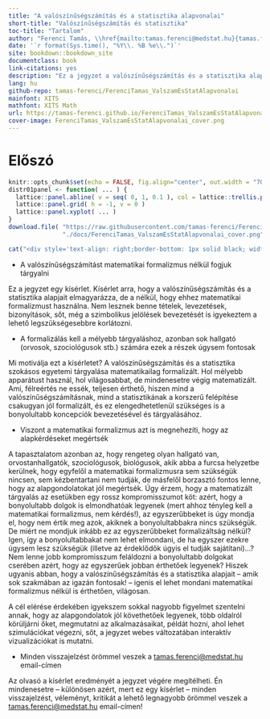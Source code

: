 ```yaml
--- 
title: "A valószínűségszámítás és a statisztika alapvonalai"
short-title: "Valószínűségszámítás és statisztika"
toc-title: "Tartalom"
author: "Ferenci Tamás, \\href{mailto:tamas.ferenci@medstat.hu}{tamas.ferenci@medstat.hu}"
date: '`r format(Sys.time(), "%Y\\. %B %e\\.")`'
site: bookdown::bookdown_site
documentclass: book
link-citations: yes
description: "Ez a jegyzet a valószínűségszámítás és a statisztika alapjait igyekszik bemutatni, képletek, levezetések, matematikai formalizmusok nélkül. Azok számára, akiknek a matematikai formalizmus nem kell, de az alapgondolatokat szeretnék jól érteni."
lang: hu
github-repo: tamas-ferenci/FerenciTamas_ValszamEsStatAlapvonalai
mainfont: XITS
mathfont: XITS Math
url: https://tamas-ferenci.github.io/FerenciTamas_ValszamEsStatAlapvonalai/
cover-image: FerenciTamas_ValszamEsStatAlapvonalai_cover.png
---
```


# Előszó {-}

```r
knitr::opts_chunk$set(echo = FALSE, fig.align="center", out.width = "70%")
distr01panel <- function( ... ) {
  lattice::panel.abline( v = seq( 0, 1, 0.1 ), col = lattice::trellis.par.get("reference.line")$col )
  lattice::panel.grid( h = -1, v = 0 )
  lattice::panel.xyplot( ... )
}
download.file( "https://raw.githubusercontent.com/tamas-ferenci/FerenciTamas_ValszamEsStatAlapvonalai/master/FerenciTamas_ValszamEsStatAlapvonalai_cover.png",
               "./docs/FerenciTamas_ValszamEsStatAlapvonalai_cover.png", mode = "wb" )
```

<!--
\epigraph{Ez a visszavezetés a lényege a [...] megoldásnak, nem a képlet.}{\textit{Péter Rózsa}\\ \textsc{Játék a végtelennel}}

```r
cat("<div style='text-align: right;border-bottom: 1px solid black; width: 35%;margin-left:auto; margin-right:0'>Ez a visszavezetés a lényege a [...] megoldásnak, nem a képlet.</div><div style='text-align: right; width:35%;margin-left:auto;margin-right:0'><i>Péter Rózsa</i><br><p style='font-variant:small-caps'>Játék a végtelennel</p></div><br>")
```
-->

\epigraph{Ez a visszavezetés a lényege a [...] megoldásnak, nem a képlet.}{\textit{Péter Rózsa}}

```r
cat("<div style='text-align: right;border-bottom: 1px solid black; width: 35%;margin-left:auto; margin-right:0'>Ez a visszavezetés a lényege a [...] megoldásnak, nem a képlet.</div><div style='text-align: right; width:35%;margin-left:auto;margin-right:0'><i>Péter Rózsa</i></div><br>")
```

<div class="handout">
- A valószínűségszámítást matematikai formalizmus nélkül fogjuk tárgyalni
</div>

Ez a jegyzet egy kísérlet. Kísérlet arra, hogy a valószínűségszámítás és a statisztika alapjait elmagyarázza, de a nélkül, hogy ehhez matematikai formalizmust használna. Nem lesznek benne tételek, levezetések, bizonyítások, sőt, még a szimbolikus jelölések bevezetését is igyekeztem a lehető legszükségesebbre korlátozni.

<div class="handout">
- A formalizálás kell a mélyebb tárgyaláshoz, azonban sok hallgató (orvosok, szociológusok stb.) számára ezek a részek úgysem fontosak
</div>

Mi motiválja ezt a kísérletet? A valószínűségszámítás és a statisztika szokásos egyetemi tárgyalása matematikailag formalizált. Hol mélyebb apparátust használ, hol világosabbat, de mindenesetre végig matematizált. Ami, félreértés ne essék, teljesen érthető, hiszen mind a valószínűségszámításnak, mind a statisztikának a korszerű felépítése csakugyan jól formalizált, és ez elengedhetetlenül szükséges is a bonyolultabb koncepciók bevezetésével és tárgyalásához.

<div class="handout">
- Viszont a matematikai formalizmus azt is megnehezíti, hogy az alapkérdéseket megértsék
</div>

A tapasztalatom azonban az, hogy rengeteg olyan hallgató van, orvostanhallgatók, szociológusok, biológusok, akik abba a furcsa helyzetbe kerülnek, hogy egyfelől a matematikai formalizmusra sem szükségük nincsen, sem kézbentartani nem tudják, de másfelől borzasztó fontos lenne, hogy az alapgondolatokat jól megértsék. Úgy érzem, hogy a matematizált tárgyalás az esetükben egy rossz kompromisszumot köt: azért, hogy a bonyolultabb dolgok is elmondhatóak legyenek (mert ahhoz tényleg kell a matematikai formalizmus, nem kérdés!), az egyszerűbbeket is úgy mondja el, hogy nem értik meg azok, akiknek a bonyolultabbakra nincs szükségük. De miért ne mondjuk inkább ez az egyszerűbbeket formalizáltság nélkül? Igen, így a bonyolultabbakat nem lehet elmondani, de ha egyszer ezekre úgysem lesz szükségük (illetve az érdeklődők úgyis el tudják sajátítani)...? Nem lenne jobb kompromisszum feláldozni a bonyolultabb dolgokat cserében azért, hogy az egyszerűek jobban érthetőek legyenek? Hiszek ugyanis abban, hogy a valószínűségszámítás és a statisztika alapjait -- amik sok szakmában az igazán fontosak! -- igenis el lehet mondani matematikai formalizmus nélkül is érthetően, világosan.

A cél elérése érdekében igyekszem sokkal nagyobb figyelmet szentelni annak, hogy az alapgondolatok jól követhetőek legyenek, több oldalról körüljárni őket, megmutatni az alkalmazásaikat, példát hozni, ahol lehet szimulációkat végezni, sőt, a jegyzet webes változatában interaktív vizualizációkat is mutatni.

<div class="handout">
- Minden visszajelzést örömmel veszek a [tamas.ferenci@medstat.hu](tamas.ferenci@medstat.hu) email-címen
</div>

Az olvasó a kísérlet eredményét a jegyzet végére megítélheti. Én mindenesetre -- különösen azért, mert ez egy kísérlet -- minden visszajelzést, véleményt, kritikát a lehető legnagyobb örömmel veszek a [tamas.ferenci@medstat.hu](tamas.ferenci@medstat.hu) email-címen!